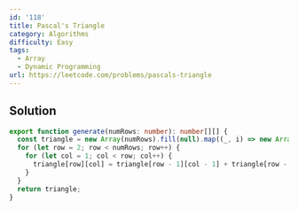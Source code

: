 ```yaml
---
id: '118'
title: Pascal's Triangle
category: Algorithms
difficulty: Easy
tags:
  - Array
  - Dynamic Programming
url: https://leetcode.com/problems/pascals-triangle
---
```


## Solution

```typescript showLineNumbers
export function generate(numRows: number): number[][] {
  const triangle = new Array(numRows).fill(null).map((_, i) => new Array(i + 1).fill(1));
  for (let row = 2; row < numRows; row++) {
    for (let col = 1; col < row; col++) {
      triangle[row][col] = triangle[row - 1][col - 1] + triangle[row - 1][col];
    }
  }
  return triangle;
}
```
